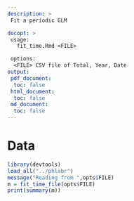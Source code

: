 ```yaml
---
description: >
 Fit a periodic GLM

docopt: >
 usage: 
   fit_time.Rmd <FILE>

 options:
  <FILE> CSV file of Total, Year, Date
output:
 pdf_document:
  toc: false
 html_document:
  toc: false
 md_document:
  toc: false
---
```


# Data


```r
library(devtools)
load_all("../phlabr")
message("Reading from ",opts$FILE)
m = fit_time_file(opts$FILE)
print(summary(m))
```



